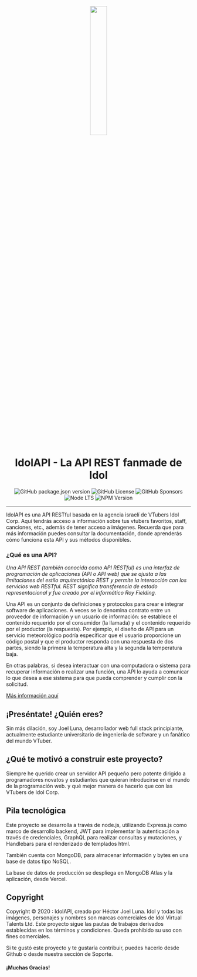 <div align="center">

<img src="/logo.png" width="30%" style="border-radius: 1rem; margin-bottom: 1rem" />

# **IdolAPI - La API REST fanmade de Idol** 

![GitHub package.json version](https://img.shields.io/github/package-json/v/JoelLuna02/IdolAPI)
![GitHub License](https://img.shields.io/github/license/JoelLuna02/IdolAPI)
![GitHub Sponsors](https://img.shields.io/github/sponsors/JoelLuna02?style=flat&logo=github&label=Sponsors&color=green)
![Node LTS](https://img.shields.io/node/v-lts/eslint?color=green)
![NPM Version](https://img.shields.io/npm/v/eslint)

</div>

- - -

IdolAPI es una API RESTful basada en la agencia israelí de VTubers Idol Corp. Aquí tendrás acceso a información
sobre tus vtubers favoritos, staff, canciones, etc., además de tener acceso a imágenes. Recuerda que para más
información puedes consultar la documentación, donde aprenderás cómo funciona esta API y sus métodos disponibles.

### **¿Qué es una API?**

_Una API REST (también conocida como API RESTful) es una interfaz de programación de aplicaciones (API o API web)
que se ajusta a las limitaciones del estilo arquitectónico REST y permite la interacción con los servicios web RESTful.
REST significa transferencia de estado representacional y fue creado por el informático Roy Fielding._

Una API es un conjunto de definiciones y protocolos para crear e integrar software de aplicaciones. A veces se lo denomina
contrato entre un proveedor de información y un usuario de información: se establece el contenido requerido por el consumidor
(la llamada) y el contenido requerido por el productor (la respuesta). Por ejemplo, el diseño de API para un servicio
meteorológico podría especificar que el usuario proporcione un código postal y que el productor responda con una respuesta
de dos partes, siendo la primera la temperatura alta y la segunda la temperatura baja.

En otras palabras, si desea interactuar con una computadora o sistema para recuperar información o realizar una función,
una API lo ayuda a comunicar lo que desea a ese sistema para que pueda comprender y cumplir con la solicitud.

[Más información aquí](https://www.redhat.com/es/topics/api/what-is-a-rest-api#%C2%BFqu%C3%A9-es-una-api-rest)

## **¡Preséntate! ¿Quién eres?**

Sin más dilación, soy Joel Luna, desarrollador web full stack principiante, actualmente estudiante universitario
de ingeniería de software y un fanático del mundo VTuber.

## **¿Qué te motivó a construir este proyecto?**

Siempre he querido crear un servidor API pequeño pero potente dirigido a programadores novatos y estudiantes
que quieran introducirse en el mundo de la programación web. y qué mejor manera de hacerlo que con las VTubers de Idol Corp.

## **Pila tecnológica**

Este proyecto se desarrolla a través de node.js, utilizando Express.js como marco de desarrollo backend,
JWT para implementar la autenticación a través de credenciales, GraphQL para realizar consultas y mutaciones,
y Handlebars para el renderizado de templados html.

También cuenta con MongoDB, para almacenar información y bytes en una base de datos tipo NoSQL.

La base de datos de producción se despliega en MongoDB Atlas y la aplicación, desde Vercel.

## Copyright

Copyright © 2020 : IdolAPI, creado por Héctor Joel Luna. Idol y todas las imágenes, personajes y nombres son marcas
comerciales de Idol Virtual Talents Ltd. Este proyecto sigue las pautas de trabajos derivados establecidas en los
términos y condiciones. Queda prohibido su uso con fines comerciales.​

Si te gustó este proyecto y te gustaría contribuir, puedes hacerlo desde Github o desde nuestra sección de Soporte.

#### ¡Muchas Gracias!